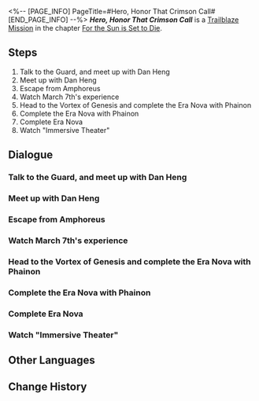 <%-- [PAGE_INFO]
PageTitle=#Hero, Honor That Crimson Call#
[END_PAGE_INFO] --%>
{{Stub|Dialogue.}}
{{Mission Infobox
|id            = 1040501
|title         = 
|image         = Mission Hero, Honor That Crimson Call.png{{subst:void|<!--$UPLOAD:<<SpriteOutput/Chronicle/1040501.png>-<Mission Hero, Honor That Crimson Call.png>-<Fate's Atlas Images>>-->}}
|type          = Trailblaze
|event_name    = 
|chapter       = For the Sun is Set to Die
|requirements  = [[Trailblaze Mission]] ''[[Dawn, Shine at the World's End]]'' completed
|summary       = Upon reuniting with Dan Heng, you received an external communication from Screwllum. At his request, you chose to remain in Amphoreus as an inside agent while Dan Heng returned to the Express. Later, at the Vortex of Genesis, when you and Phainon returned the final Coreflame, instead of triggering "Era Nova," Lygus pulled you into an "Immersive Theater." He revealed "memories" spanning from Phainon's childhood to the conclusion of a Flame-Chase Journey, exposing that the Flame-Chase journey's true purpose is to foster "Destruction," and that Amphoreus, once an experimental ground for the Erudition, has now transformed into the growth medium for Lord Ravager Irontomb, perpetually undergoing the Cycles.
|characters    = Aglaea; Anaxa; Castorice; Cipher; Cyrene; Dan Heng; Hyacine; Lygus; Mem; Mnemosyne the Guard; Mydei; Phainon; Screwllum; Trailblazer; Tribbie; Zeph the Guard
|startLocation = [[Amphoreus]] - [["Fallen Twilight City" Okhema]]
|world         = Amphoreus
|area          = "Fallen Twilight City" Okhema
|prev          = Dawn, Shine at the World's End
|next          = Hero, Shatter That Woeful Effigy
|rewards       = Trailblaze EXP*2,400; Stellar Jade*300; Refined Aether*12; Lost Crystal*12; Disorder Ambrosia*960; Credit*160,000
}}
'''''Hero, Honor That Crimson Call''''' is a [[Trailblaze Mission]] in the chapter [[For the Sun is Set to Die]].

==Steps==
# Talk to the Guard, and meet up with Dan Heng
# Meet up with Dan Heng
# Escape from Amphoreus
# Watch March 7th's experience
# Head to the Vortex of Genesis and complete the Era Nova with Phainon
# Complete the Era Nova with Phainon
# Complete Era Nova
# Watch "Immersive Theater"

<!--
==Gameplay Notes==

--><!--
==Trial Character==

-->
==Dialogue==
{{Stub Dialogue}}
===Talk to the Guard, and meet up with Dan Heng{{subst:void|<!--104050101-->}}===
{{Mission Description|type=trailblaze|location="Fallen Twilight City" Okhema|The Flame Reaver suddenly froze, as if something unforeseen had transpired. As I pondered what might have happened, I spotted (Trailblazer)'s figure once more...}}
{{Dialogue Start}}
:{{tx}}
{{Dialogue End}}

===Meet up with Dan Heng{{subst:void|<!--104050102-->}}===
{{Dialogue Start}}
:{{tx}}
{{Dialogue End}}

===Escape from Amphoreus{{subst:void|<!--104050103-->}}===
{{Dialogue Start}}
:{{tx}}
{{Dialogue End}}

===Watch March 7th's experience{{subst:void|<!--104050107-->}}===
{{Mission Description|type=trailblaze|location="Fallen Twilight City" Okhema|update|Mr. Screwllum's information has left us feeling rather unsettled. It seems March 7th has now also become entangled in the events of Amphoreus.}}
{{Dialogue Start}}
:{{tx}}
{{Dialogue End}}

===Head to the Vortex of Genesis and complete the Era Nova with Phainon{{subst:void|<!--104050108-->}}===
{{Mission Description|type=trailblaze|location=Vortex of Genesis|update|Mr. Screwllum's arrival marks a definite turning point, giving us fresh insights into Amphoreus's condition.<br />Following his request, (Trailblazer) will stay behind in Amphoreus to adapt to changing circumstances, while I'll return to the Express as planned to regroup with the other Crew members and formulate our next course of action.}}
{{Dialogue Start}}
:{{tx}}
{{Dialogue End}}

===Complete the Era Nova with Phainon{{subst:void|<!--104050109-->}}===
{{Dialogue Start}}
:{{tx}}
{{Dialogue End}}

===Complete Era Nova{{subst:void|<!--104050106-->}}===
{{Dialogue Start}}
:{{tx}}
{{Dialogue End}}

===Watch "Immersive Theater"{{subst:void|<!--104050113-->}}===
{{Dialogue Start}}
:{{tx}}
{{Dialogue End}}

==Other Languages==
{{Other Languages
|en   = Hero, Honor That Crimson Call
|zhs  = 英雄啊，兑现那染血的冀望
|zht  = 英雄啊，兌現那染血的冀望
|ja   = 英雄よ、血塗られた願いを果たせ
|ko   = 영웅이여, 그 피 묻은 희망을 이루어라
|es   = {{MC|f=Heroína|m=Héroe}}, honra esa llamada carmesí
|fr   = Héros, réponds à l'appel cramoisi
|ru   = О герой, воплоти кровавую надежду
|th   = วีรชนเอ๋ย จงเติมเต็มความหวังชโลมโลหิต
|vi   = Hỡi anh hùng, hãy thực hiện khát vọng nhuốm máu đó
|de   = O Helden, erfüllt das blutbefleckte Verlangen
|id   = Wahai Pahlawan, Wujudkan Harapan Berlumuran Darah Itu
|pt   = Herói, Honre o Chamado Carmesim
}}

==Change History==
{{Change History|3.4}}
